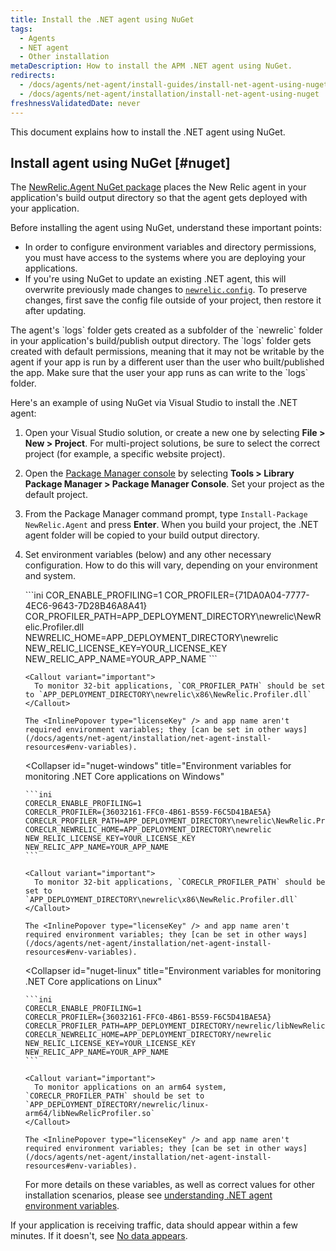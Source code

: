 ```yaml
---
title: Install the .NET agent using NuGet
tags:
  - Agents
  - NET agent
  - Other installation
metaDescription: How to install the APM .NET agent using NuGet.
redirects:
  - /docs/agents/net-agent/install-guides/install-net-agent-using-nuget
  - /docs/agents/net-agent/installation/install-net-agent-using-nuget
freshnessValidatedDate: never
---
```


This document explains how to install the .NET agent using NuGet.

## Install agent using NuGet [#nuget]

The [NewRelic.Agent NuGet package](https://www.nuget.org/packages/NewRelic.Agent) places the New Relic agent in your application's build output directory so that the agent gets deployed with your application.

Before installing the agent using NuGet, understand these important points:

* In order to configure environment variables and directory permissions, you must have access to the systems where you are deploying your applications.
* If you're using NuGet to update an existing .NET agent, this will overwrite previously made changes to [`newrelic.config`](/docs/agents/net-agent/configuration/net-agent-configuration). To preserve changes, first save the config file outside of your project, then restore it after updating.

<Callout variant="important">
  The agent's `logs` folder gets created as a subfolder of the `newrelic` folder in your application's build/publish output directory.  The `logs` folder gets created with default permissions, meaning that it may not be writable by the agent if your app is run by a different user than the user who built/published the app.  Make sure that the user your app runs as can write to the `logs` folder.
</Callout>

Here's an example of using NuGet via Visual Studio to install the .NET agent:

1. Open your Visual Studio solution, or create a new one by selecting <DoNotTranslate>**File > New > Project**</DoNotTranslate>. For multi-project solutions, be sure to select the correct project (for example, a specific website project).
2. Open the [Package Manager console](https://docs.microsoft.com/en-us/nuget/tools/package-manager-console) by selecting <DoNotTranslate>**Tools > Library Package Manager > Package Manager Console**</DoNotTranslate>. Set your project as the default project.
3. From the Package Manager command prompt, type `Install-Package NewRelic.Agent` and press <DoNotTranslate>**Enter**</DoNotTranslate>. When you build your project, the .NET agent folder will be copied to your build output directory.
4. Set environment variables (below) and any other necessary configuration. How to do this will vary, depending on your environment and system.

   <CollapserGroup>
     <Collapser
       id="nuget-framework"
       title="Environment variables for monitoring .NET Framework applications"
     >
       ```ini
       COR_ENABLE_PROFILING=1
       COR_PROFILER={71DA0A04-7777-4EC6-9643-7D28B46A8A41}
       COR_PROFILER_PATH=APP_DEPLOYMENT_DIRECTORY\newrelic\NewRelic.Profiler.dll
       NEWRELIC_HOME=APP_DEPLOYMENT_DIRECTORY\newrelic
       NEW_RELIC_LICENSE_KEY=YOUR_LICENSE_KEY
       NEW_RELIC_APP_NAME=YOUR_APP_NAME
       ```

       <Callout variant="important">
         To monitor 32-bit applications, `COR_PROFILER_PATH` should be set to `APP_DEPLOYMENT_DIRECTORY\newrelic\x86\NewRelic.Profiler.dll`
       </Callout>

       The <InlinePopover type="licenseKey" /> and app name aren't required environment variables; they [can be set in other ways](/docs/agents/net-agent/installation/net-agent-install-resources#env-variables).
     </Collapser>

     <Collapser
       id="nuget-windows"
       title="Environment variables for monitoring .NET Core applications on Windows"
     >
       ```ini
       CORECLR_ENABLE_PROFILING=1
       CORECLR_PROFILER={36032161-FFC0-4B61-B559-F6C5D41BAE5A}
       CORECLR_PROFILER_PATH=APP_DEPLOYMENT_DIRECTORY\newrelic\NewRelic.Profiler.dll
       CORECLR_NEWRELIC_HOME=APP_DEPLOYMENT_DIRECTORY\newrelic
       NEW_RELIC_LICENSE_KEY=YOUR_LICENSE_KEY
       NEW_RELIC_APP_NAME=YOUR_APP_NAME
       ```

       <Callout variant="important">
         To monitor 32-bit applications, `CORECLR_PROFILER_PATH` should be set to `APP_DEPLOYMENT_DIRECTORY\newrelic\x86\NewRelic.Profiler.dll`
       </Callout>

       The <InlinePopover type="licenseKey" /> and app name aren't required environment variables; they [can be set in other ways](/docs/agents/net-agent/installation/net-agent-install-resources#env-variables).
     </Collapser>

     <Collapser
       id="nuget-linux"
       title="Environment variables for monitoring .NET Core applications on Linux"
     >
       ```ini
       CORECLR_ENABLE_PROFILING=1
       CORECLR_PROFILER={36032161-FFC0-4B61-B559-F6C5D41BAE5A}
       CORECLR_PROFILER_PATH=APP_DEPLOYMENT_DIRECTORY/newrelic/libNewRelicProfiler.so
       CORECLR_NEWRELIC_HOME=APP_DEPLOYMENT_DIRECTORY/newrelic
       NEW_RELIC_LICENSE_KEY=YOUR_LICENSE_KEY
       NEW_RELIC_APP_NAME=YOUR_APP_NAME
       ```

       <Callout variant="important">
         To monitor applications on an arm64 system, `CORECLR_PROFILER_PATH` should be set to `APP_DEPLOYMENT_DIRECTORY/newrelic/linux-arm64/libNewRelicProfiler.so`
       </Callout>

       The <InlinePopover type="licenseKey" /> and app name aren't required environment variables; they [can be set in other ways](/docs/agents/net-agent/installation/net-agent-install-resources#env-variables).
     </Collapser>
   </CollapserGroup>

   For more details on these variables, as well as correct values for other installation scenarios, please see [understanding .NET agent environment variables](/docs/apm/agents/net-agent/other-installation/understanding-net-agent-environment-variables/).

If your application is receiving traffic, data should appear within a few minutes. If it doesn't, see [No data appears](/docs/agents/net-agent/troubleshooting/no-data-appears-net).

<InstallFeedback />
